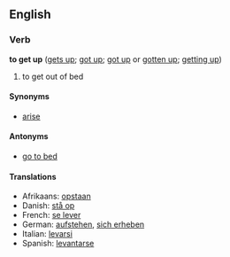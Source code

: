 ==English==
===Verb===
'''to get up''' ([[gets up]]; [[got up]]; [[got up]] or [[gotten up]]; [[getting up]])

# to get out of bed

====Synonyms====
*[[arise]]

====Antonyms====
*[[go to bed]]

====Translations====
*Afrikaans: [[opstaan]]
*Danish: [[stå op]]
*French: [[se lever]]
*German: [[aufstehen]], [[sich erheben]]
*Italian: [[levarsi]]
*Spanish: [[levantarse]]